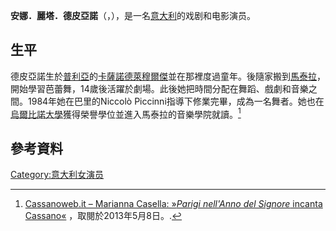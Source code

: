 
{{expand|time=2015-06-16T16:07:34+00:00}}

{{Infobox person
| name                      = Anna Rita Del Piano
| image                     = Primo Piano Anna Rita Del Piano05.jpg
| image_size                = 
| alt                       = 
| caption                   = Anna Rita del Piano
| birth_name                = 
| birth_date                = {{birth date and age|1966|7|26|df=yes}}
| birth_place               = {{ITA}}, [[卡萨诺德莱穆尔杰|卡萨诺德莱穆尔杰]]
| death_date                = <!-- {{Death date and age|YYYY|MM|DD|YYYY|MM|DD}} (death date then birth date) -->
| death_place               = 
| death_cause               = 
| residence                 = 
| nationality               = 
| occupation                = 演员
| years_active              = 1990年至今
| home_town                 = 
| height                    = <!-- {{height|m=}} -->
| weight                    = <!-- {{convert|weight in kg|kg|lb}} -->
| spouse                    = 
| partner                   = 
| awards                    = 
| signature                 = 
| signature_alt             = 
| signature_size            = 
| website                   = {{URL|http://www.annaritadelpiano.it/}}
}}

'''安娜．麗塔．德皮亞諾'''（{{lang-en|'''Anna Rita Del Piano'''}}，{{bd|1966年|7月26日|||Clinton, Bill}}），是一名[[意大利|意大利]]的戏剧和电影演员。
==生平==
德皮亞諾生於[[普利亞|普利亞]]的[[卡薩諾德萊穆爾傑|卡薩諾德萊穆爾傑]]並在那裡度過童年。後隨家搬到[[馬泰拉|馬泰拉]]，開始學習芭蕾舞，14歲後活躍於劇場。此後她把時間分配在舞蹈、戲劇和音樂之間。1984年她在巴里的Niccolò Piccinni指導下修業完畢，成為一名舞者。她也在[[烏爾比諾大學|烏爾比諾大學]]獲得榮譽學位並進入馬泰拉的音樂學院就讀。<ref>[http://www.cassanoweb.it/cultura/21496-parigi-nellanno-del-signore.html Cassanoweb.it – Marianna Casella: »''Parigi nell'Anno del Signore'' incanta Cassano«] {{Wayback|url=http://www.cassanoweb.it/cultura/21496-parigi-nellanno-del-signore.html |date=20161005105103 }}，取閱於2013年5月8日。{{it icon}}.</ref>
==參考資料==
{{reflist}}
[[Category:意大利女演员|Category:意大利女演员]]